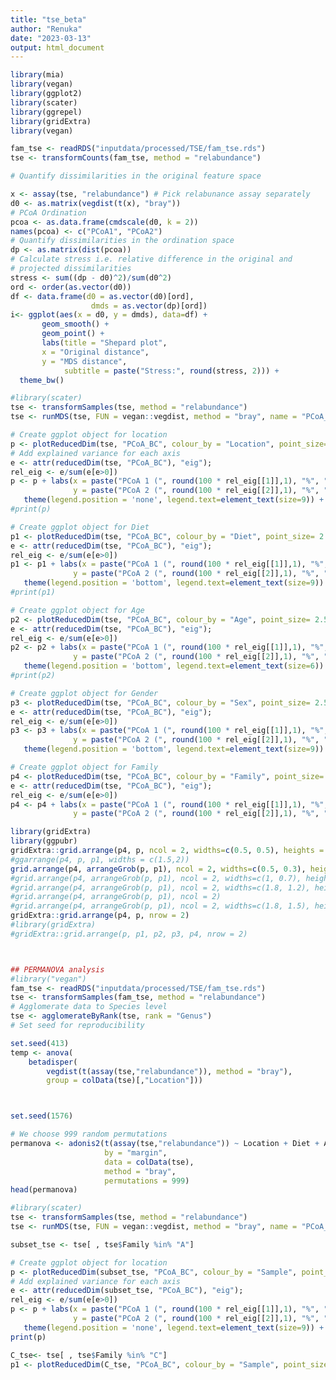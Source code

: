 ```yaml
---
title: "tse_beta"
author: "Renuka"
date: "2023-03-13"
output: html_document
---
```



```r
library(mia)
library(vegan)
library(ggplot2)
library(scater)
library(ggrepel)
library(gridExtra)
library(vegan)
```

```r
fam_tse <- readRDS("inputdata/processed/TSE/fam_tse.rds")
tse <- transformCounts(fam_tse, method = "relabundance")

# Quantify dissimilarities in the original feature space

x <- assay(tse, "relabundance") # Pick relabunance assay separately
d0 <- as.matrix(vegdist(t(x), "bray"))
# PCoA Ordination
pcoa <- as.data.frame(cmdscale(d0, k = 2))
names(pcoa) <- c("PCoA1", "PCoA2")
# Quantify dissimilarities in the ordination space
dp <- as.matrix(dist(pcoa))
# Calculate stress i.e. relative difference in the original and
# projected dissimilarities
stress <- sum((dp - d0)^2)/sum(d0^2)
ord <- order(as.vector(d0))
df <- data.frame(d0 = as.vector(d0)[ord],
                  dmds = as.vector(dp)[ord])
i<- ggplot(aes(x = d0, y = dmds), data=df) + 
       geom_smooth() +
       geom_point() +       
       labs(title = "Shepard plot",
       x = "Original distance",
       y = "MDS distance",       
            subtitle = paste("Stress:", round(stress, 2))) +
  theme_bw()

#library(scater)
tse <- transformSamples(tse, method = "relabundance")
tse <- runMDS(tse, FUN = vegan::vegdist, method = "bray", name = "PCoA_BC", exprs_values = "relabundance")

# Create ggplot object for location 
p <- plotReducedDim(tse, "PCoA_BC", colour_by = "Location", point_size= 2.5)
# Add explained variance for each axis
e <- attr(reducedDim(tse, "PCoA_BC"), "eig");
rel_eig <- e/sum(e[e>0])          
p <- p + labs(x = paste("PCoA 1 (", round(100 * rel_eig[[1]],1), "%", ")", sep = ""),
              y = paste("PCoA 2 (", round(100 * rel_eig[[2]],1), "%", ")", sep = ""), title= "B. Location") + 
   theme(legend.position = 'none', legend.text=element_text(size=9)) + theme(axis.text.x = element_text(size=8), axis.text.y = element_text(size = 8)) + theme(axis.title = element_text(size = 10), plot.title = element_text(size = 15))
#print(p)

# Create ggplot object for Diet
p1 <- plotReducedDim(tse, "PCoA_BC", colour_by = "Diet", point_size= 2.5)
e <- attr(reducedDim(tse, "PCoA_BC"), "eig");
rel_eig <- e/sum(e[e>0])          
p1 <- p1 + labs(x = paste("PCoA 1 (", round(100 * rel_eig[[1]],1), "%", ")", sep = ""),
              y = paste("PCoA 2 (", round(100 * rel_eig[[2]],1), "%", ")", sep = ""), title= "C. Diet") + 
   theme(legend.position = 'bottom', legend.text=element_text(size=9)) + theme(axis.text.x = element_text(size=8), axis.text.y = element_text(size = 8)) + theme(axis.title = element_text(size = 10), plot.title = element_text(size = 15))
#print(p1)

# Create ggplot object for Age
p2 <- plotReducedDim(tse, "PCoA_BC", colour_by = "Age", point_size= 2.5)
e <- attr(reducedDim(tse, "PCoA_BC"), "eig");
rel_eig <- e/sum(e[e>0])          
p2 <- p2 + labs(x = paste("PCoA 1 (", round(100 * rel_eig[[1]],1), "%", ")", sep = ""),
              y = paste("PCoA 2 (", round(100 * rel_eig[[2]],1), "%", ")", sep = ""), title= "Age") + 
   theme(legend.position = 'bottom', legend.text=element_text(size=6)) + theme(axis.text.x = element_text(size=8), axis.text.y = element_text(size = 8)) + theme(axis.title = element_text(size = 10), plot.title = element_text(size = 15))
#print(p2)

# Create ggplot object for Gender
p3 <- plotReducedDim(tse, "PCoA_BC", colour_by = "Sex", point_size= 2.5, point_alpha= 0.5)
e <- attr(reducedDim(tse, "PCoA_BC"), "eig");
rel_eig <- e/sum(e[e>0])          
p3 <- p3 + labs(x = paste("PCoA 1 (", round(100 * rel_eig[[1]],1), "%", ")", sep = ""),
              y = paste("PCoA 2 (", round(100 * rel_eig[[2]],1), "%", ")", sep = ""), title= "Sex") + 
   theme(legend.position = 'bottom', legend.text=element_text(size=9)) + theme(axis.text.x = element_text(size=8), axis.text.y = element_text(size = 8)) + theme(axis.title = element_text(size = 10), plot.title = element_text(size = 15))

# Create ggplot object for Family
p4 <- plotReducedDim(tse, "PCoA_BC", colour_by = "Family", point_size= 2.5)
e <- attr(reducedDim(tse, "PCoA_BC"), "eig");
rel_eig <- e/sum(e[e>0])          
p4 <- p4 + labs(x = paste("PCoA 1 (", round(100 * rel_eig[[1]],1), "%", ")", sep = ""),
              y = paste("PCoA 2 (", round(100 * rel_eig[[2]],1), "%", ")", sep = ""), title= "A. Family") + theme(legend.position = 'none', legend.text=element_text(size=5)) + theme(axis.text.x = element_text(size=8), axis.text.y = element_text(size = 8)) + theme(axis.title = element_text(size = 10), plot.title = element_text(size = 15)) + theme(legend.box.spacing = unit(5, "pt"), legend.margin=margin(10,10,10,10)) #+labs(tag = "A")

library(gridExtra)
library(ggpubr)
gridExtra::grid.arrange(p4, p, ncol = 2, widths=c(0.5, 0.5), heights = c(10, 4))
#ggarrange(p4, p, p1, widths = c(1.5,2))
grid.arrange(p4, arrangeGrob(p, p1), ncol = 2, widths=c(0.5, 0.3), heights = c(6, 4))
#grid.arrange(p4, arrangeGrob(p, p1), ncol = 2, widths=c(1, 0.7), heights = c(7, 5))
#grid.arrange(p4, arrangeGrob(p, p1), ncol = 2, widths=c(1.8, 1.2), heights = c(7, 5))
#grid.arrange(p4, arrangeGrob(p, p1), ncol = 2)
#grid.arrange(p4, arrangeGrob(p, p1), ncol = 2, widths=c(1.8, 1.5), heights = c(0.2, 2.5))
gridExtra::grid.arrange(p4, p, nrow = 2)
#library(gridExtra)
#gridExtra::grid.arrange(p, p1, p2, p3, p4, nrow = 2)



## PERMANOVA analysis
#library("vegan")
fam_tse <- readRDS("inputdata/processed/TSE/fam_tse.rds")
tse <- transformSamples(fam_tse, method = "relabundance")
# Agglomerate data to Species level
tse <- agglomerateByRank(tse, rank = "Genus")
# Set seed for reproducibility

set.seed(413)
temp <- anova(
    betadisper( 
        vegdist(t(assay(tse,"relabundance")), method = "bray"),
        group = colData(tse)[,"Location"]))



set.seed(1576)

# We choose 999 random permutations
permanova <- adonis2(t(assay(tse,"relabundance")) ~ Location + Diet + Age + Family + Sex,
                     by = "margin", 
                     data = colData(tse),
                     method = "bray",
                     permutations = 999)
head(permanova)
```


```r
#library(scater)
tse <- transformSamples(tse, method = "relabundance")
tse <- runMDS(tse, FUN = vegan::vegdist, method = "bray", name = "PCoA_BC", exprs_values = "relabundance")

subset_tse <- tse[ , tse$Family %in% "A"]

# Create ggplot object for location 
p <- plotReducedDim(subset_tse, "PCoA_BC", colour_by = "Sample", point_size= 2.5)
# Add explained variance for each axis
e <- attr(reducedDim(subset_tse, "PCoA_BC"), "eig");
rel_eig <- e/sum(e[e>0])          
p <- p + labs(x = paste("PCoA 1 (", round(100 * rel_eig[[1]],1), "%", ")", sep = ""),
              y = paste("PCoA 2 (", round(100 * rel_eig[[2]],1), "%", ")", sep = ""), title= "Family A") + 
   theme(legend.position = 'none', legend.text=element_text(size=9)) + theme(axis.text.x = element_text(size=8), axis.text.y = element_text(size = 8)) + theme(axis.title = element_text(size = 10), plot.title = element_text(size = 15))
print(p)

C_tse<- tse[ , tse$Family %in% "C"]
p1 <- plotReducedDim(C_tse, "PCoA_BC", colour_by = "Sample", point_size= 2.5)
```